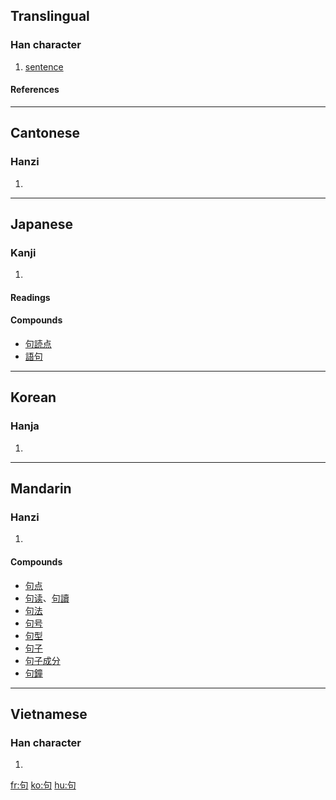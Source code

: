 ==Translingual==
===Han character===
{{Han char|rn=30|rad=口|as=02|sn=5|four=2762<sub>0</sub>|canj=心口 (PR)}}
# [[sentence]]
====References====
{{Han ref|kx=0171.110|dkj=03234|dj=0382.010|hdz=10571.030|uh=53E5|ud=21477|bh=A579|bd=42361}}
----
==Cantonese==
===Hanzi===
{{yue-hanzi|jyut=|y=geui3}}
# {{defn|Cantonese}}
----
==Japanese==
===Kanji===
{{ja-kanji|grade=5|rs=口02}}
# {{defn|Japanese}} 
====Readings====
{{ja-readings|on=[[く]] (ku), [[こう]] (kō)|kun=}}

====Compounds====
*[[句読点]]
*[[語句]]
----
==Korean==
===Hanja===
{{ko-hanja|hangeul=[[구]], [[귀]]|rv=gu, gwi|mr=ku, kwi}}
# {{defn|Korean}}
----
==Mandarin==
===Hanzi===
{{cmn-hanzi|pin=[[jù]] (ju4)|wg=chü<sup>4</sup>}}
# {{defn|Mandarin}}

====Compounds====
*[[句点]]
*[[句读]]、[[句讀]]
*[[句法]]
*[[句号]]
*[[句型]]
*[[句子]]
*[[句子成分]]
*[[句鐘]]
----
==Vietnamese==
===Han character===
{{vi-hantu|câu}}
# {{defn|Vietnamese}}

[[fr:句]]
[[ko:句]]
[[hu:句]]